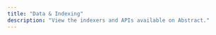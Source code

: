 ```yaml
---
title: "Data & Indexing"
description: "View the indexers and APIs available on Abstract."
---
```


<CardGroup cols={2}>
  <Card title="Alchemy" icon="link" href="https://www.alchemy.com/abstract" />
  <Card
    title="Ghost"
    icon="link"
    href="https://docs.tryghost.xyz/ghostgraph/overview"
  ></Card>
  <Card
    title="Goldsky"
    icon="link"
    href="https://docs.goldsky.com/chains/abstract"
  />
  <Card title="The Graph" icon="link" href="https://thegraph.com/docs/" />
  <Card
    title="Reservoir"
    icon="link"
    href="https://docs.reservoir.tools/reference/what-is-reservoir"
  />
  <Card title="SQD" icon="link" href="https://docs.sqd.ai/" />
</CardGroup>
